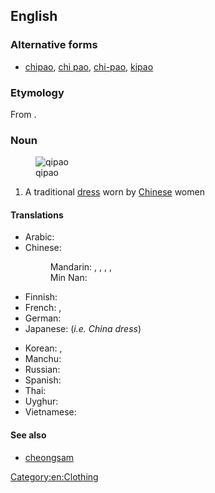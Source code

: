 {{also|qípáo|qìpào|qǐpào}}
==English==
{{wikipedia}}

===Alternative forms===
* [[chipao]], [[chi pao]], [[chi-pao]], [[kipao]]

===Etymology===
From {{etyl|cmn|en}} {{m|cmn|旗袍|sc=Hani|tr=qípáo}}.

===Noun===
{{en-noun}}
[[Image:Qipao1.jpg|thumb|qipao]]

# A traditional [[dress]] worn by [[Chinese]] women

====Translations====
{{trans-top|a traditional dress worn by Chinese women}}
* Arabic: {{t-needed|ar}}
* Chinese:
*: Mandarin: {{t+|cmn|旗袍|tr=qípáo|sc=Hani}}, {{t+|cmn|旗袍兒|sc=Hani}}, {{t+|cmn|旗袍儿|tr=qípáor|sc=Hani}}, {{t+|cmn|長衫|sc=Hani}}, {{t+|cmn|长衫|tr=chángshān|sc=Hani}}
*: Min Nan: {{t|nan|旗袍|tr=kî-phâu|sc=Hans}}
* Finnish: {{t|fi|qipao}}
* French: {{t|fr|qipao|f}}, {{t+|fr|robe chinoise|f}}
* German: {{t|de|Qipao|n}}
* Japanese: {{t|ja|チャイナドレス|tr=chainadoresu}} (''i.e. China dress'')
{{trans-mid}}
* Korean: {{t|ko|치파오}}, {{t|ko|차이나드레스|sc=Kore}}
* Manchu: {{t|mnc|ᠰᡳᠵᡳᡤᡳᠶᠠᠨ|tr=sijigiyan}}
* Russian: {{t+|ru|ципа́о|n}}
* Spanish: {{t-needed|es}}
* Thai: {{t|th|กี่เพ้า}}
* Uyghur: {{t|ug|چىپاۋ}}
* Vietnamese: {{t|vi|xường xám}}
{{trans-bottom}}

====See also====
* [[cheongsam]]

[[Category:en:Clothing]]
